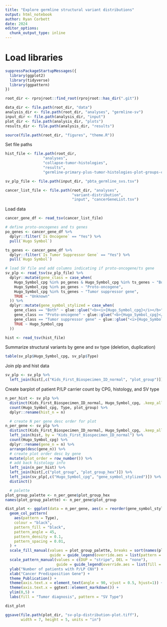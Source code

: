 ```yaml
---
title: "Explore germline structural variant distributions"
output: html_notebook
author: Ryan Corbett
date: 2024
editor_options: 
  chunk_output_type: inline
---
```


# Load libraries
```r
suppressPackageStartupMessages({
  library(ggplot2)
  library(tidyverse)
  library(ggpattern)
})

root_dir <- rprojroot::find_root(rprojroot::has_dir(".git"))

data_dir <- file.path(root_dir, "data")
analysis_dir <- file.path(root_dir, "analyses", "germline-sv")
input_dir <- file.path(analysis_dir, "input")
plot_dir <- file.path(analysis_dir, "plots")
results_dir <- file.path(analysis_dir, "results")

source(file.path(root_dir, "figures", "theme.R"))
```

Set file paths

```r
hist_file <- file.path(root_dir, 
                 "analyses", 
                 "collapse-tumor-histologies", 
                 "results",
                 "germline-primary-plus-tumor-histologies-plot-groups-clin-meta.tsv")

sv_plp_file <- file.path(input_dir, "pbta_germline_svs.tsv")

cancer_list_file <- file.path(root_dir, "analyses",
                              "variant-distribution",
                              "input", "cancerGeneList.tsv")
```

Load data

```r
cancer_gene_df <- read_tsv(cancer_list_file)

# define proto-oncogenes and ts genes
po_genes <- cancer_gene_df %>%
  dplyr::filter(`Is Oncogene` == "Yes") %>%
  pull(`Hugo Symbol`) 

ts_genes <- cancer_gene_df %>%
  dplyr::filter(`Is Tumor Suppressor Gene` == "Yes") %>%
  pull(`Hugo Symbol`)

# load SV file and add columns indicating if proto-oncogene/ts gene
sv_plp <- read_tsv(sv_plp_file) %>%
  dplyr::mutate(gene_class = case_when(
    Hugo_Symbol_cpg %in% po_genes & Hugo_Symbol_cpg %in% ts_genes ~ "Both",
    Hugo_Symbol_cpg %in% po_genes ~ "Proto-oncogene",
    Hugo_Symbol_cpg %in% ts_genes ~ "Tumor suppressor gene",
    TRUE ~ "Unknown"
  )) %>%
  dplyr::mutate(gene_symbol_stylized = case_when(
    gene_class == "Both" ~ glue::glue("<b><i>{Hugo_Symbol_cpg}</i></b>"),
    gene_class == "Proto-oncogene" ~ glue::glue("<b>{Hugo_Symbol_cpg}</b>"),
    gene_class == "Tumor suppressor gene" ~ glue::glue("<i>{Hugo_Symbol_cpg}</i>"),
    TRUE ~ Hugo_Symbol_cpg
  ))

hist <- read_tsv(hist_file)
```

Summarize structural variants by gene and sv type (deletion, duplication)

```r
table(sv_plp$Hugo_Symbol_cpg, sv_plp$Type)
```

Join plp and hist data

```r
sv_plp <- sv_plp %>%
  left_join(hist[,c("Kids_First_Biospecimen_ID_normal", "plot_group")])
```

Create barplot of patient P/LP carrier count by CPG, histology, and SV type

```r
n_per_hist <- sv_plp %>%
  distinct(Kids_First_Biospecimen_ID_normal, Hugo_Symbol_cpg, .keep_all = T) %>%
  count(Hugo_Symbol_cpg, Type, plot_group) %>%
  dplyr::rename(hist_n = n)

  # create N per gene desc order for plot
n_per_gene <- sv_plp %>%
  distinct(Kids_First_Biospecimen_ID_normal, Hugo_Symbol_cpg, .keep_all = T) %>%
  left_join(hist, by = "Kids_First_Biospecimen_ID_normal") %>%
  count(Hugo_Symbol_cpg) %>%
  dplyr::rename(gene_n = n) %>%
  arrange(desc(gene_n)) %>%
  # create plot order desc by gene
  mutate(plot_order = row_number()) %>%
  # add back histology info
  left_join(n_per_hist) %>%
  left_join(hist[,c("plot_group", "plot_group_hex")]) %>%
  left_join(sv_plp[,c("Hugo_Symbol_cpg", "gene_symbol_stylized")]) %>%
  distinct()

  # palette
plot_group_palette <- n_per_gene$plot_group_hex
names(plot_group_palette) <- n_per_gene$plot_group

dist_plot <- ggplot(data = n_per_gene, aes(x = reorder(gene_symbol_stylized, plot_order), y = hist_n, fill = plot_group, pattern = Type)) +
  geom_col_pattern(
    aes(pattern = Type),
    colour = "black",
    pattern_fill = "black",
    pattern_angle = 45,
    pattern_density = 0.1,
    pattern_spacing = 0.01,
  ) +
  scale_fill_manual(values = plot_group_palette, breaks = sort(names(plot_group_palette)),
                    guide = guide_legend(override.aes = list(pattern = "none"))) + 
  scale_pattern_manual(values = c(DUP = "stripe", DEL = "none"),
                       guide = guide_legend(override.aes = list(fill = "white"))) +
  ylab("Number of patients with P/LP CNV") +
  xlab("Cancer Predisposition Gene") +
  theme_Publication() +
  theme(axis.text.x = element_text(angle = 90, vjust = 0.5, hjust=1)) +
  theme(axis.text.x = ggtext::element_markdown()) +
  ylim(0,5) +
  labs(fill = "Tumor diagnosis", pattern = "SV Type")

dist_plot

ggsave(file.path(plot_dir, "sv-plp-distribution-plot.tiff"),
       width = 7, height = 5, units = "in")
```